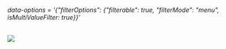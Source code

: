 


<Meta title="Grid/Filter Option/Filter options with multiple values" component={grid} />

###### data-options = '{"filterOptions": {"filterable": true, "filterMode": "menu", isMultiValueFilter: true}}'
<img src={imgUrl} className="grid-img"/>


